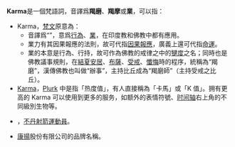 '''Karma'''是一個梵語詞，音譯爲'''羯磨'''、'''羯摩'''或'''業'''，可以指：
*Karma，[[梵文|梵文]]原意為：
**音譯爲“{{zy|羯磨|jiè mó}}”，意爲[[行_(佛教)|行為]]、[[業_(佛教)|業]]，在印度教和佛教中都有應用。
**業力有其因果報應的法則，故可代指[[因果報應|因果報應]]，廣義上還可代指[[命運|命運]]。
**業的本意是行為、行持，故可作為佛教的戒律之中的[[犍度|犍度]]之名；同時也是佛教議事規則，在[[結夏安居|結夏安居]]、[[布薩|布薩]]、[[受戒|受戒]]、[[懺悔_(佛教)|懺悔]]時的程序，統稱為“羯磨”，漢傳佛教也叫做“辦事”，主持比丘成為“羯磨師”（主持受戒之比丘）。
*[[噗浪#Karma值|Karma]]，[[Plurk|Plurk]] 中是指「热度值」，有人直接稱為「卡馬」或「K 值」。拥有更高的 Karma 可以使用到更多的服务，如额外的表情符號、[[时间轴|时间轴]]右上角的不同級別生物等。
*{{link-en|噶瑪|Karma (archer)}}，[[不丹|不丹]][[射箭|射箭]][[運動員|運動員]]。
*[[康揚|康揚]]股份有限公司的品牌名稱。

{{disambig|K|Cat=非中文名称消歧义}}
